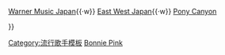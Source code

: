 {{Navbox Musical artist
| background = solo_singer
| listclass= hlist
| name   = BONNIE PINK
| title  = [[Bonnie Pink]]

| group1 = 录音棚专辑
| list1  =
* ''[[Blue Jam (Bonnie Pink album)|Blue Jam]]''
* ''[[Heaven's Kitchen]]''
* ''[[Evil & Flowers]]''
* ''[[Let Go (Bonnie Pink album)|Let Go]]''
* ''[[Just a Girl (Bonnie Pink album)|Just a Girl]]''
* ''[[Present (Bonnie Pink album)|Present]]''
* ''[[Even So]]''
* ''[[Golden Tears (Bonnie Pink album)|Golden Tears]]''
* ''[[Thinking Out Loud (Bonnie Pink album)|Thinking Out Loud]]''
* ''[[ONE (BONNIE PINK專輯)|One]]''
| group2 = 其他专辑
| list2  =
* ''[[Bonnie's Kitchen 1]]''
* ''[[Bonnie's Kitchen 2]]''
* ''[[Re-Pink]]''
* ''[[Pink in Red Live]]''
* ''[[Reminiscence (Bonnie Pink album)|Reminiscence]]''
* ''[[Every Single Day -Complete Bonnie Pink (1995-2006)-]]''
* ''[[Chain (Bonnie Pink album)|Chain]]''
| group3 = 单曲
| list3  =
* "[[Orenji]]"
* "[[Surprise! (Bonnie Pink song)|Surprise!]]"
* "[[We've Gotta Find a Way Back to Love]]"
* "[[Do You Crash?]]"
* "[[Heaven's Kitchen (Bonnie Pink song)|Heaven's Kitchen]]"
* "[[It's Gonna Rain!]]"
* "[[Lie Lie Lie (Bonnie Pink song)|Lie Lie Lie]]"
* "[[Forget Me Not (Bonnie Pink song)|Forget Me Not]]"
* "[[Kingyo]]"
* "[[E.p.|e.p.]]"
* "[[Inu to Tsuki]]"
* "[[Daisy (Bonnie Pink song)|Daisy]]"
* "[[You Are Blue, So Am I]]"
* "[[Fish (Bonnie Pink song)|Fish]]"
* "[[Kako to Genjitsu]]"
* "[[Sleeping Child]]"
* "[[Take Me In (Bonnie Pink song)|Take Me In]]"
* "[[Thinking of You (Bonnie Pink song)|Thinking of You]]"
* "[[Nemurenai Yoru]]"
* "[[Tonight, the Night]]"
* "[[Private Laughter]]"
* "[[Last Kiss (Bonnie Pink song)|Last Kiss]]"
* "[[So Wonderful]]"
* "[[Love is Bubble]]"
* "[[A Perfect Sky]]"
* "[[Love Song (M-Flo song)|Love Song]]"
* "[[Anything for You (Bonnie Pink song)|Anything for You]]"
* "[[Water Me]]"
* "[[Ring a Bell]]"
* "[[Kane wo Narashite]]"
* "[[Joy/Happy Ending]]"
| group4 = 合辑
| list4  =
* ''[[SXSW2005 Japan]]''
* ''[[In My Life (George Martin album)|In My Life]]''
| group5 = DVD
| list5  =
* ''[[B.P.V. Vol.1]]''
* ''[[B.P.V. Vol.2]]''
| group7 = 其他
| list7  = {{nowrap begin}}
[[Bonnie Pink discography|Discography]]{{·w}}
[[Warner Music Group|Warner Music Japan]]{{·w}}
[[East West Records|East West Japan]]{{·w}}
[[Pony Canyon]]
{{nowrap end}}

}}<noinclude>
[[Category:流行歌手模板]]
[[Category:Bonnie Pink|Bonnie Pink]]
</noinclude>